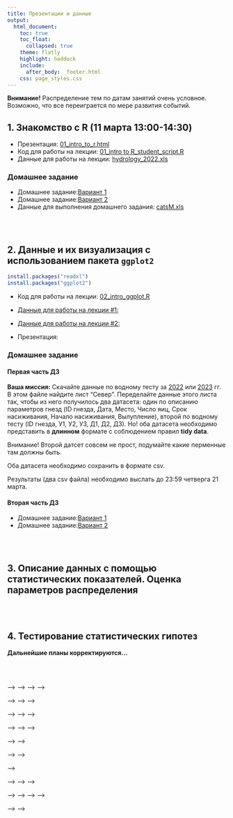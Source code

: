 ```yaml
---
title: Презентации и данные
output:
  html_document:
    toc: true
    toc_float:
      collapsed: true
    theme: flatly
    highlight: haddock
    include:
      after_body: _footer.html
    css: page_styles.css
---
```


**Внимание!** Распределение тем по датам занятий очень условное. Возможно, что все переиграется по мере развития событий. 

## 1. Знакомство с R (11 марта 13:00-14:30)

-  Презентация: [01_intro_to_r.html](01_intro_to_r.html)
-   Код для работы на лекции: [01_intro to R_student_script.R](01_intro to R_student_script.R)
-   Данные для работы на лекции: [hydrology_2022.xls](data/hydrology_2022.xls)

### Домашнее задание

-   Домашнее задание:[Вариант 1](01_intro_to_R_HW1_Var_1.html)
-   Домашнее задание:[Вариант 2](01_intro_to_R_HW1_Var_2.html)
-   Данные для выполнения домашнего задания: [catsM.xls](data/catsM.xlsx)

<br>
<br>

## 2. Данные и их визуализация с использованием пакета `ggplot2`

```r
install.packages("readxl")
install.packages("ggplot2")
```

-   Код для работы на лекции: [02_intro_ggplot.R](02_intro_ggplot.R)
-   [Данные для работы на лекции #1:](data/Titanic.csv)
-   [Данные для работы на лекции #2:](data/fev.xls)

-   Презентация: [ ](01_intro_to_r.html)


### Домашнее задание

#### Первая часть ДЗ

**Ваша миссия:** Скачайте данные по водному тесту за [2022](data/Водный тест 2022.xlsx) или [2023](data/Водный тест 2023.xlsx) гг. В этом файле найдите лист "Север". Переделайте данные этого листа так, чтобы из него получилось два датасета: один по описанию параметров гнезд (ID гнезда,	Дата,	Место,	Число яиц,	Срок насиживания, Начало насиживания,	Вылупление), второй по водному тесту (ID гнезда, У1,	У2,	У3,	Д1,	Д2,	Д3). Но! оба датасета необходимо представить в **длинном** формате с соблюдением правил **tidy data**.

Внимание! Второй датсет совсем не прост, подумайте какие перменные там должны быть.

Оба датасета необходимо сохранить в формате csv. 

Результаты (два csv файла) необходимо выслать до 23:59 четверга 21 марта.


#### Вторая часть ДЗ

-   Домашнее задание:[Вариант 1](02_intro_to_ggplot_HW2_Var_1.html)
-   Домашнее задание:[Вариант 2](02_intro_to_ggplot_HW2_Var_2.html)

<br>
<br>

## 3. Описание данных с помощью статистических показателей. Оценка параметров распределения 
<br>
<br>


## 4. Тестирование статистических гипотез


**Дальнейшие планы корректируются...**


<!-- - Презентация: [02_power.html](02_power.html) -->
<!-- - Код: [02_power_code.R](02_power_code.R) -->
<!-- - Данные: [fleabeetles-subset.xlsx](data/fleabeetles-subset.xlsx) -->

<br>
<br>

<!-- ## 5. Регрессионный анализ, ч.1 (1 апреля 13:00-14:30) -->

<!-- ```{r eval=FALSE} -->
<!-- install.packages("car") -->
<!-- install.packages("cowplot") -->
<!-- install.packages("gridExtra") -->
<!-- ``` -->

<!-- <!-- - Презентация: [03_regression1.html](03_regression1.html) --> -->
<!-- <!-- - Код: [03_regression1_code.R](03_regression1_code.R) --> -->
<!-- <!-- - Данные: --> -->
<!-- <!--     - [nuclear_teeth.xlsx](data/nuclear_teeth.xlsx) | [nuclear_teeth.csv](data/nuclear_teeth.csv) --> -->

<!-- <br> -->
<!-- <br> -->

<!-- ## 6. Регрессионный анализ, ч.2 (5 апреля 9:00-10:30) -->


<!-- <!-- - Презентация: [04_regression2.html](04_regression2.html) --> -->
<!-- <!-- - Код: [04_regression2_code.R](04_regression2_code.R) --> -->
<!-- <!-- - Данные: [river.xlsx](data/river.xlsx) | [river.csv](data/river.csv) --> -->

<!-- <br> -->
<!-- <br> -->

<!-- ## 7. Дисперсионный анализ (8 апреля 13:00 - 14:30) -->

<!-- ```{r eval=FALSE} -->
<!-- install.packages("multcomp") -->
<!-- ``` -->

<!-- <!-- - Презентация: [05_anova1.html](05_anova1.html) --> -->
<!-- <!-- - Код: [05_anova1_code.R](05_anova1_code.R) --> -->
<!-- <!-- - Данные: [sleep.xlsx](data/sleep.xlsx) | [sleep.csv](data/sleep.csv) --> -->

<!-- <!-- - Презентация: [06_anova2.html](06_anova2.html) --> -->
<!-- <!-- - Код: [06_anova2_code.R](06_anova2_code.R) --> -->
<!-- <!-- - Данные: [eysenck.csv](data/eysenck.csv) --> -->

<!-- <br> -->
<!-- <br> -->


<!-- ## 8. Основы анализа многомерных данных: Многомерное шкалирование и кластерный анализ (15 апреля 13:00 - 14:30) -->

<!-- ```{r eval=FALSE} -->
<!-- install.packages(c("ape", "pvclust", "phangorn", "factoextra", "dbscan", "dplyr")) -->
<!-- ``` -->

<!-- <!-- - Презентация: [09_dist.html](09_dist.html) --> -->
<!-- <!-- - Код: [09_dist_code.R](09_dist_code.R) --> -->

<!-- <br> -->
<!-- <br> -->


<!-- ## 9. Основы анализа многомерных данных: Метод главных компонент (22 апреля 13:00 - 14:30)  -->

<!-- ```{r eval=FALSE} -->
<!-- install.packages("vegan") -->
<!-- ``` -->

<!-- <!-- - Презентация: [07_pca.html](07_pca.html) --> -->
<!-- <!-- - Код: [07_pca_code.R](07_pca_code.R) --> -->


<!-- <!-- ## 8. Дискриминантный анализ --> -->

<!-- <!-- ```{r eval=FALSE} --> -->
<!-- <!-- install.packages("adegenet") --> -->
<!-- <!-- ``` --> -->

<!-- <!-- - Презентация: [08_da.html](08_da.html) --> -->
<!-- <!-- - Код: --> -->
<!-- <!--   + [код R](08_da_code.R) --> -->
<!-- <!--   + [LDA_helper_functions.R](LDA_helper_functions.R) --> -->

<!-- <br> -->
<!-- <br> -->


<!-- ## 10. Подготовка научного отчета с использованием приемов *литературного программирования*  -->

<!-- <!-- - [Файл с примером отчёта](R_calc_Abalone.zip) --> -->
<!-- <!-- - [Файл с проектом из лекции](R_my_first_project.zip) --> -->
